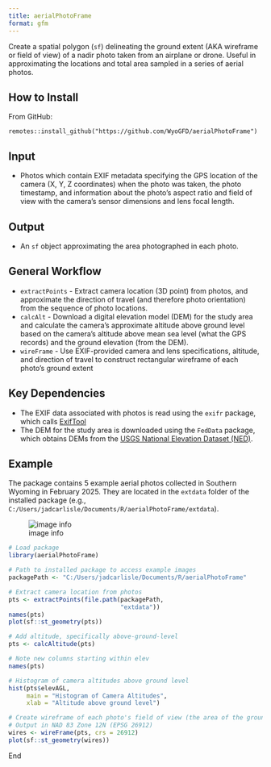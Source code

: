 ```yaml
---
title: aerialPhotoFrame
format: gfm
---
```


Create a spatial polygon (`sf`) delineating the ground extent (AKA wireframe or
field of view) of a nadir photo taken from an airplane or drone.
Useful in approximating the locations and total area sampled in a series of
aerial photos.

## How to Install
From GitHub:
```
remotes::install_github("https://github.com/WyoGFD/aerialPhotoFrame")
```

## Input
+ Photos which contain EXIF metadata specifying the GPS location of the camera
(X, Y, Z coordinates) when the photo was taken, the photo timestamp, and
information about the photo's aspect ratio and field of view with the camera's
sensor dimensions and lens focal length.

## Output
+ An `sf` object approximating the area photographed in each photo.

## General Workflow
+ `extractPoints` - Extract camera location (3D point) from photos, and
approximate the direction of travel (and therefore photo orientation) from the
sequence of photo locations.
+ `calcAlt` - Download a digital elevation model (DEM) for the
study area and calculate the camera's approximate altitude above ground level
based on the camera's altitude above mean sea level (what the GPS records) and 
the ground elevation (from the DEM).
+ `wireFrame` - Use EXIF-provided camera and lens specifications, altitude,
and direction of travel to construct rectangular wireframe of each photo's
ground extent

## Key Dependencies
+ The EXIF data associated with photos is read using the `exifr` package, which
calls [ExifTool](https://exiftool.org/)
+ The DEM for the study area is downloaded using the `FedData` package, which
obtains DEMs from the [USGS National Elevation Dataset (NED)](https://www.usgs.gov/3d-elevation-program).

## Example
The package contains 5 example aerial photos collected in Southern Wyoming in
February 2025.  They are located in the `extdata` folder of the installed
package (e.g., `C:/Users/jadcarlisle/Documents/R/aerialPhotoFrame/extdata`).

![image info](ExamplePhotos_Thumbnail.JPG)


```r

# Load package
library(aerialPhotoFrame)

# Path to installed package to access example images
packagePath <- "C:/Users/jadcarlisle/Documents/R/aerialPhotoFrame"

# Extract camera location from photos
pts <- extractPoints(file.path(packagePath,
                               "extdata"))
names(pts)
plot(sf::st_geometry(pts))
```
```r

# Add altitude, specifically above-ground-level
pts <- calcAltitude(pts)

# Note new columns starting within elev
names(pts)

# Histogram of camera altitudes above ground level
hist(pts$elevAGL,
     main = "Histogram of Camera Altitudes",
     xlab = "Altitude above ground level")

```


```r
# Create wireframe of each photo's field of view (the area of the ground photographed)
# Output in NAD 83 Zone 12N (EPSG 26912)
wires <- wireFrame(pts, crs = 26912)
plot(sf::st_geometry(wires))

```

End